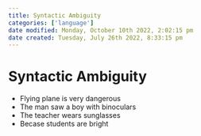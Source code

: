 ```yaml
---
title: Syntactic Ambiguity
categories: ['language']
date modified: Monday, October 10th 2022, 2:02:15 pm
date created: Tuesday, July 26th 2022, 8:33:15 pm
---
```


# Syntactic Ambiguity
- Flying plane is very dangerous
- The man saw a boy with binoculars
- The teacher wears sunglasses
- Becase students are bright



